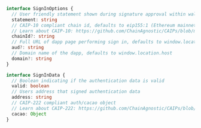 ```ts
interface SignInOptions {
  // User friendly statement shown during signature approval within wallet
  statement: string
  // CAIP-10 compliant chain id, defaults to eip155:1 (Ethereum mainnet)
  // Learn about CAIP-10: https://github.com/ChainAgnostic/CAIPs/blob/master/CAIPs/caip-10.md
  chainId?: string
  // Full URL of dapp page performing sign in, defaults to window.location.href
  aud?: string
  // Domain name of the dapp, defaults to window.location.host
  domain?: string
}
```

```ts
interface SignInData {
  // Boolean indicating if the authentication data is valid
  valid: boolean
  // Users address that signed authentication data
  address: string
  // CAIP-222 compliant auth/cacao object
  // Learn about CAIP-222: https://github.com/ChainAgnostic/CAIPs/blob/master/CAIPs/caip-222.md#response
  cacao: Object
}
```
